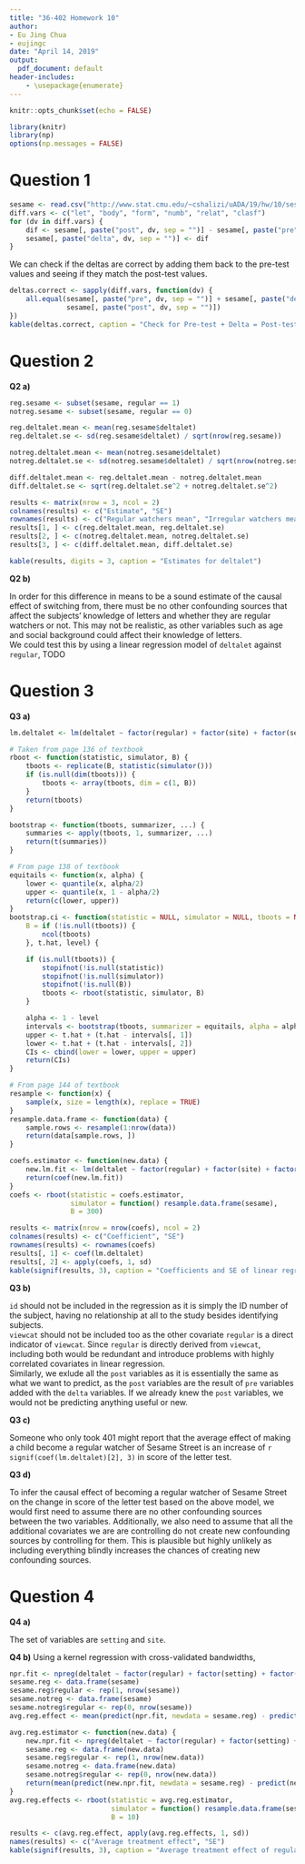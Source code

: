 ```yaml
---
title: "36-402 Homework 10"
author:
- Eu Jing Chua
- eujingc
date: "April 14, 2019"
output:
  pdf_document: default
header-includes:
    - \usepackage{enumerate}
---
```


```r
knitr::opts_chunk$set(echo = FALSE)
```

\newcommand{\est}[1]{\hat{#1}}
\newcommand{\betah}[1]{\est{\beta_{#1}}}
\newcommand{\avg}[1]{\overline{#1}}
\newcommand{\E}[1]{\mathbb{E} \left[ #1 \right]}
\newcommand{\Var}[1]{\text{Var} \left[ #1 \right]}
\newcommand{\Cov}[1]{\text{Cov} \left[ #1 \right]}
\newcommand{\X}{\mathbb{X}}
\newcommand{\sumTo}[1]{\sum^{#1}_{i=1}}
\newcommand{\sumjTo}[1]{\sum^{#1}_{j=1}}
\newcommand{\matr}[1]{\mathbf{#1}}

```r
library(knitr)
library(np)
options(np.messages = FALSE)
```

# Question 1

```r
sesame <- read.csv("http://www.stat.cmu.edu/~cshalizi/uADA/19/hw/10/sesame.csv")
diff.vars <- c("let", "body", "form", "numb", "relat", "clasf")
for (dv in diff.vars) {
    dif <- sesame[, paste("post", dv, sep = "")] - sesame[, paste("pre", dv, sep = "")]
    sesame[, paste("delta", dv, sep = "")] <- dif
}
```

We can check if the deltas are correct by adding them back to the pre-test values and seeing if they match the post-test values.

```r
deltas.correct <- sapply(diff.vars, function(dv) {
    all.equal(sesame[, paste("pre", dv, sep = "")] + sesame[, paste("delta", dv, sep = "")],
              sesame[, paste("post", dv, sep = "")])
})
kable(deltas.correct, caption = "Check for Pre-test + Delta = Post-test")
```

# Question 2

**Q2 a)**

```r
reg.sesame <- subset(sesame, regular == 1)
notreg.sesame <- subset(sesame, regular == 0)

reg.deltalet.mean <- mean(reg.sesame$deltalet)
reg.deltalet.se <- sd(reg.sesame$deltalet) / sqrt(nrow(reg.sesame))

notreg.deltalet.mean <- mean(notreg.sesame$deltalet)
notreg.deltalet.se <- sd(notreg.sesame$deltalet) / sqrt(nrow(notreg.sesame))

diff.deltalet.mean <- reg.deltalet.mean - notreg.deltalet.mean
diff.deltalet.se <- sqrt(reg.deltalet.se^2 + notreg.deltalet.se^2)

results <- matrix(nrow = 3, ncol = 2)
colnames(results) <- c("Estimate", "SE")
rownames(results) <- c("Regular watchers mean", "Irregular watchers mean", "Difference in means")
results[1, ] <- c(reg.deltalet.mean, reg.deltalet.se)
results[2, ] <- c(notreg.deltalet.mean, notreg.deltalet.se)
results[3, ] <- c(diff.deltalet.mean, diff.deltalet.se)

kable(results, digits = 3, caption = "Estimates for deltalet")
```

**Q2 b)**

In order for this difference in means to be a sound estimate of the causal effect of switching from, there must be no other confounding sources that affect the subjects' knowledge of letters and whether they are regular watchers or not. This may not be realistic, as other variables such as age and social background could affect their knowledge of letters.  
We could test this by using a linear regression model of `deltalet` against `regular`, TODO

\newpage

# Question 3

**Q3 a)**

```r
lm.deltalet <- lm(deltalet ~ factor(regular) + factor(site) + factor(sex) + age + factor(setting) + factor(encour) + peabody + prelet + prebody + preform + prenumb + prerelat + preclasf, data = sesame)
```

```r
# Taken from page 136 of textbook
rboot <- function(statistic, simulator, B) {
    tboots <- replicate(B, statistic(simulator()))
    if (is.null(dim(tboots))) {
        tboots <- array(tboots, dim = c(1, B))
    }
    return(tboots)
}

bootstrap <- function(tboots, summarizer, ...) {
    summaries <- apply(tboots, 1, summarizer, ...)
    return(t(summaries))
}

# From page 138 of textbook
equitails <- function(x, alpha) {
    lower <- quantile(x, alpha/2)
    upper <- quantile(x, 1 - alpha/2)
    return(c(lower, upper))
}
bootstrap.ci <- function(statistic = NULL, simulator = NULL, tboots = NULL,
    B = if (!is.null(tboots)) {
        ncol(tboots)
    }, t.hat, level) {

    if (is.null(tboots)) {
        stopifnot(!is.null(statistic))
        stopifnot(!is.null(simulator))
        stopifnot(!is.null(B))
        tboots <- rboot(statistic, simulator, B)
    }

    alpha <- 1 - level
    intervals <- bootstrap(tboots, summarizer = equitails, alpha = alpha)
    upper <- t.hat + (t.hat - intervals[, 1])
    lower <- t.hat + (t.hat - intervals[, 2])
    CIs <- cbind(lower = lower, upper = upper)
    return(CIs)
}

# From page 144 of textbook
resample <- function(x) {
    sample(x, size = length(x), replace = TRUE)
}
resample.data.frame <- function(data) {
    sample.rows <- resample(1:nrow(data))
    return(data[sample.rows, ])
}
```

```r
coefs.estimator <- function(new.data) {
    new.lm.fit <- lm(deltalet ~ factor(regular) + factor(site) + factor(sex) + age + factor(setting) + factor(encour) + peabody + prelet + prebody + preform + prenumb + prerelat + preclasf, data = new.data)
    return(coef(new.lm.fit))
}
coefs <- rboot(statistic = coefs.estimator,
               simulator = function() resample.data.frame(sesame),
               B = 300)
```

```r
results <- matrix(nrow = nrow(coefs), ncol = 2)
colnames(results) <- c("Coefficient", "SE")
rownames(results) <- rownames(coefs)
results[, 1] <- coef(lm.deltalet)
results[, 2] <- apply(coefs, 1, sd)
kable(signif(results, 3), caption = "Coefficients and SE of linear regression")
```

**Q3 b)**

`id` should not be included in the regression as it is simply the ID number of the subject, having no relationship at all to the study besides identifying subjects.  
`viewcat` should not be included too as the other covariate `regular` is a direct indicator of `viewcat`. Since `regular` is directly derived from `viewcat`, including both would be redundant and introduce problems with highly correlated covariates in linear regression.  
Similarly, we exlude all the `post` variables as it is essentially the same as what we want to predict, as the `post` variables are the result of `pre` variables added with the `delta` variables. If we already knew the `post` variables, we would not be predicting anything useful or new.


**Q3 c)**

Someone who only took 401 might report that the average effect of making a child become a regular watcher of Sesame Street is an increase of `r signif(coef(lm.deltalet)[2], 3)` in score of the letter test.

**Q3 d)**

To infer the causal effect of becoming a regular watcher of Sesame Street on the change in score of the letter test based on the above model, we would first need to assume there are no other confounding sources between the two variables. Additionally, we also need to assume that all the additional covariates we are are controlling do not create new confounding sources by controlling for them. This is plausible but highly unlikely as including everything blindly increases the chances of creating new confounding sources.

\newpage

# Question 4

**Q4 a)**

The set of variables are `setting` and `site`.

**Q4 b)** Using a kernel regression with cross-validated bandwidths,

```r
npr.fit <- npreg(deltalet ~ factor(regular) + factor(setting) + factor(site), data = sesame)
sesame.reg <- data.frame(sesame)
sesame.reg$regular <- rep(1, nrow(sesame))
sesame.notreg <- data.frame(sesame)
sesame.notreg$regular <- rep(0, nrow(sesame))
avg.reg.effect <- mean(predict(npr.fit, newdata = sesame.reg) - predict(npr.fit, newdata = sesame.notreg))

avg.reg.estimator <- function(new.data) {
    new.npr.fit <- npreg(deltalet ~ factor(regular) + factor(setting) + factor(site), data = sesame)
    sesame.reg <- data.frame(new.data)
    sesame.reg$regular <- rep(1, nrow(new.data))
    sesame.notreg <- data.frame(new.data)
    sesame.notreg$regular <- rep(0, nrow(new.data))
    return(mean(predict(new.npr.fit, newdata = sesame.reg) - predict(new.npr.fit, newdata = sesame.notreg)))
}
avg.reg.effects <- rboot(statistic = avg.reg.estimator,
                         simulator = function() resample.data.frame(sesame),
                         B = 10)
```
```r
results <- c(avg.reg.effect, apply(avg.reg.effects, 1, sd))
names(results) <- c("Average treatment effect", "SE")
kable(signif(results, 3), caption = "Average treatment effect of regular watching")
```


